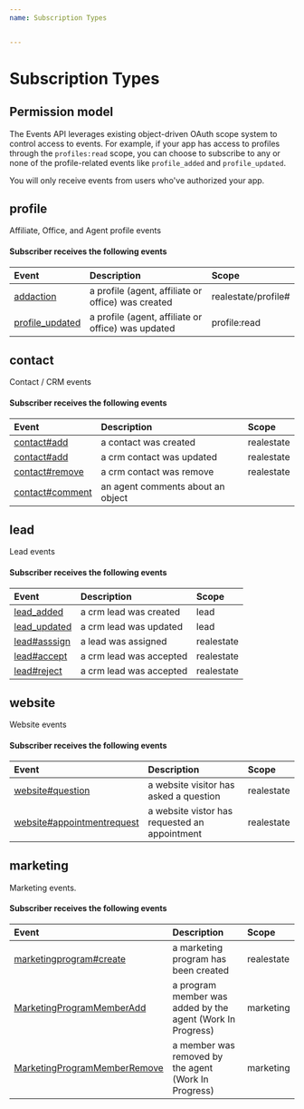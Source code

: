 ```yaml
---
name: Subscription Types


---
```

# Subscription Types

## Permission model

The Events API leverages existing object-driven OAuth scope system to
control access to events. For example, if your app has access to profiles
through the `profiles:read` scope, you can choose to subscribe to any or
none of the profile-related events like `profile_added` and
`profile_updated`.

You will only receive events from users who've authorized your app.


## profile

Affiliate, Office, and Agent profile events


#### Subscriber receives the following events

| Event | Description | Scope |
| :---- | :---------- | :---- |
| [addaction](/messages#addaction) | a profile (agent, affiliate or office) was created | realestate/profile# |
| [profile_updated](/messages#profile_updated) | a profile (agent, affiliate or office) was updated | profile:read |
## contact

Contact / CRM events


#### Subscriber receives the following events

| Event | Description | Scope |
| :---- | :---------- | :---- |
| [contact#add](/messages#contact#add) | a contact was created | realestate |
| [contact#add](/messages#contact#add) | a crm contact was updated | realestate |
| [contact#remove](/messages#contact#remove) | a crm contact was remove | realestate |
| [contact#comment](/messages#contact#comment) | an agent comments about an object |  |
## lead

Lead events


#### Subscriber receives the following events

| Event | Description | Scope |
| :---- | :---------- | :---- |
| [lead_added](/messages#lead_added) | a crm lead was created | lead |
| [lead_updated](/messages#lead_updated) | a crm lead was updated | lead |
| [lead#asssign](/messages#lead#asssign) | a lead was assigned | realestate |
| [lead#accept](/messages#lead#accept) | a crm lead was accepted | realestate |
| [lead#reject](/messages#lead#reject) | a crm lead was accepted | realestate |
## website

Website events


#### Subscriber receives the following events

| Event | Description | Scope |
| :---- | :---------- | :---- |
| [website#question](/messages#website#question) | a website visitor has asked a question | realestate |
| [website#appointmentrequest](/messages#website#appointmentrequest) | a website vistor has requested an appointment | realestate |
## marketing

Marketing events.


#### Subscriber receives the following events

| Event | Description | Scope |
| :---- | :---------- | :---- |
| [marketingprogram#create](/messages#marketingprogram#create) | a marketing program has been created | realestate |
| [MarketingProgramMemberAdd](/messages#MarketingProgramMemberAdd) | a program member was added by the agent (Work In Progress) | marketing |
| [MarketingProgramMemberRemove](/messages#MarketingProgramMemberRemove) | a member was removed by the agent (Work In Progress) | marketing |
